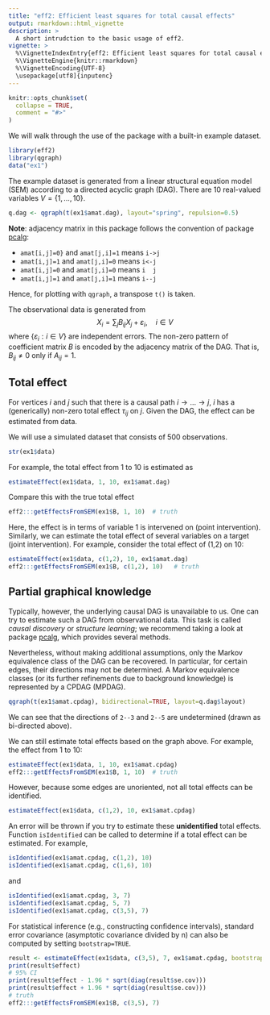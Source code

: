 ```yaml
---
title: "eff2: Efficient least squares for total causal effects"
output: rmarkdown::html_vignette
description: >
  A short intrudction to the basic usage of eff2.
vignette: >
  %\VignetteIndexEntry{eff2: Efficient least squares for total causal effects}
  %\VignetteEngine{knitr::rmarkdown}
  %\VignetteEncoding{UTF-8}
  \usepackage[utf8]{inputenc}
---
```


```r
knitr::opts_chunk$set(
  collapse = TRUE,
  comment = "#>"
)
```

We will walk through the use of the package with a built-in example dataset.

```r
library(eff2)
library(qgraph)
data("ex1")
```

The example dataset is generated from a linear structural equation model (SEM) 
according to a directed acyclic graph (DAG). There are 10 real-valued variables $V=\{1,\dots,10\}$.

```r
q.dag <- qgraph(t(ex1$amat.dag), layout="spring", repulsion=0.5)
```

**Note**: adjacency matrix in this package follows the convention of package [pcalg](https://CRAN.R-project.org/package=pcalg):

* `amat[i,j]=0}` and `amat[j,i]=1` means `i->j`
* `amat[i,j]=1` and `amat[j,i]=0` means `i<-j`
* `amat[i,j]=0` and `amat[j,i]=0` means `i  j`
* `amat[i,j]=1` and `amat[j,i]=1` means `i--j`

Hence, for plotting with `qgraph`, a transpose `t()` is taken. 

The observational data is generated from
$$ X_i = \sum_{j} B_{ij} X_j + \varepsilon_i, \quad i \in V$$
where $\{\varepsilon_i: i \in V\}$ are independent errors. The non-zero pattern
of coefficient matrix $B$ is encoded by the adjacency matrix of the DAG. That is, 
$B_{ij} \neq 0$ only if $A_{ij} = 1$. 

## Total effect 
For vertices $i$ and $j$ such that there is a causal path $i \rightarrow \dots \rightarrow j$, 
$i$ has a (generically) non-zero total effect $\tau_{ij}$ on $j$. Given the DAG, 
the effect can be estimated from data. 

We will use a simulated dataset that consists of 500 observations. 
```r
str(ex1$data)
```

For example, the total effect from 1 to 10 is estimated as
```r
estimateEffect(ex1$data, 1, 10, ex1$amat.dag)
```
Compare this with the true total effect
```r
eff2:::getEffectsFromSEM(ex1$B, 1, 10)  # truth
```

Here, the effect is in terms of variable 1 is intervened on (point intervention). 
Similarly, we can estimate the total effect of several variables on a target (joint intervention).
For example, consider the total effect of (1,2) on 10:
```r
estimateEffect(ex1$data, c(1,2), 10, ex1$amat.dag)
eff2:::getEffectsFromSEM(ex1$B, c(1,2), 10)   # truth
```

## Partial graphical knowledge
Typically, however, the underlying causal DAG is unavailable to us. One can try
to estimate such a DAG from observational data. This task is called *causal discovery*
or *structure learning*; we recommend taking a look at package [pcalg](https://CRAN.R-project.org/package=pcalg), which provides
several methods.

Nevertheless, without making additional
assumptions, only the Markov equivalence class of the DAG can be recovered. In 
particular, for certain edges, their directions may not be determined. A Markov equivalence classes (or its further refinements due to background knowledge) is represented by a CPDAG (MPDAG).

```r
qgraph(t(ex1$amat.cpdag), bidirectional=TRUE, layout=q.dag$layout)
```

We can see that the directions of `2--3` and `2--5` are undetermined (drawn as bi-directed above). 

We can still estimate total effects based on the graph above. 
For example, the effect from 1 to 10:
```r
estimateEffect(ex1$data, 1, 10, ex1$amat.cpdag)
eff2:::getEffectsFromSEM(ex1$B, 1, 10)  # truth
```

However, because some edges are unoriented, not all total effects can be identified. 
```r
estimateEffect(ex1$data, c(1,2), 10, ex1$amat.cpdag)
```
An error will be thrown if you try to estimate these **unidentified** total effects. 
Function `isIdentified` can be called to determine if a total effect can be estimated.
For example,
```r
isIdentified(ex1$amat.cpdag, c(1,2), 10)
isIdentified(ex1$amat.cpdag, c(1,6), 10)
```
and 
```r
isIdentified(ex1$amat.cpdag, 3, 7)
isIdentified(ex1$amat.cpdag, 5, 7)
isIdentified(ex1$amat.cpdag, c(3,5), 7)
```

For statistical inference (e.g., constructing confidence intervals), standard error
covariance (asymptotic covariance divided by n) can also be computed by setting
`bootstrap=TRUE`.
```r
result <- estimateEffect(ex1$data, c(3,5), 7, ex1$amat.cpdag, bootstrap=TRUE);
print(result$effect)
# 95% CI
print(result$effect - 1.96 * sqrt(diag(result$se.cov)))
print(result$effect + 1.96 * sqrt(diag(result$se.cov)))
# truth
eff2:::getEffectsFromSEM(ex1$B, c(3,5), 7)
```

